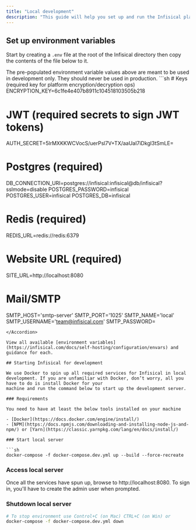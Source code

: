 ```yaml
---
title: "Local development"
description: "This guide will help you set up and run the Infisical platform in local development."
---
```



<SetupFork />

## Set up environment variables

Start by creating a `.env` file at the root of the Infisical directory then copy the contents of the file below to it.

<Warning>
The pre-populated environment variable values above are meant to be used in development only. They should never be used in production.
</Warning>

<Accordion title=".env file content">
  ```sh 
  # Keys (required key for platform encryption/decryption ops)
  ENCRYPTION_KEY=6c1fe4e407b8911c104518103505b218

  # JWT (required secrets to sign JWT tokens)
  AUTH_SECRET=5lrMXKKWCVocS/uerPsl7V+TX/aaUaI7iDkgl3tSmLE=

  # Postgres (required)
  DB_CONNECTION_URI=postgres://infisical:infisical@db/infisical?sslmode=disable
  POSTGRES_PASSWORD=infisical
  POSTGRES_USER=infisical
  POSTGRES_DB=infisical

  # Redis (required)
  REDIS_URL=redis://redis:6379

  # Website URL (required)
  SITE_URL=http://localhost:8080

  # Mail/SMTP
  SMTP_HOST='smtp-server'
  SMTP_PORT='1025'
  SMTP_NAME='local'
  SMTP_USERNAME='team@infisical.com'
  SMTP_PASSWORD=
  ```
</Accordion>

View all available [environment variables](https://infisical.com/docs/self-hosting/configuration/envars) and guidance for each.

## Starting Infisical for development

We use Docker to spin up all required services for Infisical in local development. If you are unfamiliar with Docker, don’t worry, all you have to do is install Docker for your
machine and run the command below to start up the development server.

### Requirements

You need to have at least the below tools installed on your machine

- [Docker](https://docs.docker.com/engine/install/)
- [NPM](https://docs.npmjs.com/downloading-and-installing-node-js-and-npm/) or [Yarn](https://classic.yarnpkg.com/lang/en/docs/install/)

### Start local server

```sh
docker-compose -f docker-compose.dev.yml up --build --force-recreate
````

### Access local server

Once all the services have spun up, browse to http://localhost:8080. To sign in, you'll have to create the admin user when prompted.

### Shutdown local server

```sh
# To stop environment use Control+C (on Mac) CTRL+C (on Win) or
docker-compose -f docker-compose.dev.yml down
```

<SetupMintlify />

<Contributing />
